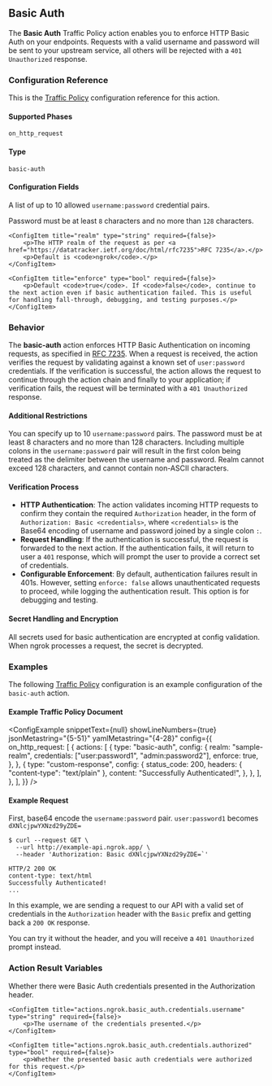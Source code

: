 
## Basic Auth

The **Basic Auth** Traffic Policy action enables you to enforce HTTP Basic Auth
on your endpoints. Requests with a valid username and password will be sent to
your upstream service, all others will be rejected with a `401 Unauthorized` response.

### Configuration Reference

This is the [Traffic Policy](/docs/traffic-policy/) configuration
reference for this action.

#### Supported Phases

`on_http_request`

#### Type

`basic-auth`

#### Configuration Fields

<Config>
    <ConfigItem title="credentials" type="array of strings" required={true}>
        <p>A list of up to 10 allowed <code>username:password</code> credential pairs.</p>
        <p>Password must be at least <code>8</code> characters and no more than <code>128</code> characters.</p>
    </ConfigItem>

    <ConfigItem title="realm" type="string" required={false}>
        <p>The HTTP realm of the request as per <a href="https://datatracker.ietf.org/doc/html/rfc7235">RFC 7235</a>.</p>
        <p>Default is <code>ngrok</code>.</p>
    </ConfigItem>

    <ConfigItem title="enforce" type="bool" required={false}>
        <p>Default <code>true</code>. If <code>false</code>, continue to the next action even if basic authentication failed. This is useful for handling fall-through, debugging, and testing purposes.</p>
    </ConfigItem>

</Config>

### Behavior

The **basic-auth** action enforces HTTP Basic Authentication on incoming requests, as specified
in [RFC 7235](https://datatracker.ietf.org/doc/html/rfc7235). When a request is received, the action
verifies the request by validating against a known set of `user:password` credentials. If the
verification is successful, the action allows the request to continue through the action chain and
finally to your application; if verification fails, the request will be terminated with a
`401 Unauthorized` response.

#### Additional Restrictions

You can specify up to 10 `username:password` pairs. The password must be at least
8 characters and no more than 128 characters. Including multiple colons in the `username:password`
pair will result in the first colon being treated as the delimiter between the username and password.
Realm cannot exceed 128 characters, and cannot contain non-ASCII characters.

#### Verification Process

- **HTTP Authentication**: The action validates incoming HTTP requests to confirm they contain the required `Authorization` header, in the form of `Authorization: Basic <credentials>`, where `<credentials>` is the Base64 encoding of username and password joined by a single colon `:`.
- **Request Handling**: If the authentication is successful, the request is forwarded to the next action. If the authentication fails, it will return to user a `401` response, which will prompt the user to provide a correct set of credentials.
- **Configurable Enforcement**: By default, authentication failures result in 401s. However, setting `enforce: false` allows unauthenticated requests to proceed, while logging the authentication result. This option is for debugging and testing.

#### Secret Handling and Encryption

All secrets used for basic authentication are encrypted at config validation. When ngrok processes a request, the secret is decrypted.

### Examples

The following [Traffic Policy](/docs/http/traffic-policy/)
configuration is an example configuration of the `basic-auth` action.

#### Example Traffic Policy Document

<ConfigExample
	snippetText={null}
	showLineNumbers={true}
	jsonMetastring="{5-51}"
	yamlMetastring="{4-28}"
	config={{
		on_http_request: [
			{
				actions: [
					{
						type: "basic-auth",
						config: {
							realm: "sample-realm",
							credentials: ["user:password1", "admin:password2"],
							enforce: true,
						},
					},
					{
						type: "custom-response",
						config: {
							status_code: 200,
							headers: { "content-type": "text/plain" },
							content: "Successfully Authenticated!",
						},
					},
				],
			},
		],
	}}
/>

#### Example Request

First, base64 encode the `username:password` pair.
`user:password1` becomes `dXNlcjpwYXNzd29yZDE=`

```shell
$ curl --request GET \
  --url http://example-api.ngrok.app/ \
  --header 'Authorization: Basic dXNlcjpwYXNzd29yZDE=`'
```

```http
HTTP/2 200 OK
content-type: text/html
Successfully Authenticated!
...
```

In this example, we are sending a request to our API with a valid set of credentials in
the `Authorization` header with the `Basic` prefix and getting back a `200 OK`
response.

You can try it without the header, and you will receive a `401 Unauthorized` prompt
instead.

### Action Result Variables

<Config>
    <ConfigItem title="actions.ngrok.basic_auth.credentials.presented" type="bool" required={false}>
        <p>Whether there were Basic Auth credentials presented in the Authorization header.</p>
    </ConfigItem>

    <ConfigItem title="actions.ngrok.basic_auth.credentials.username" type="string" required={false}>
        <p>The username of the credentials presented.</p>
    </ConfigItem>

    <ConfigItem title="actions.ngrok.basic_auth.credentials.authorized" type="bool" required={false}>
        <p>Whether the presented basic auth credentials were authorized for this request.</p>
    </ConfigItem>

</Config>
